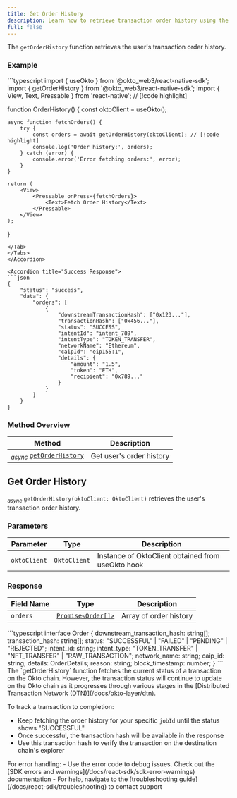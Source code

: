 ```yaml
---
title: Get Order History
description: Learn how to retrieve transaction order history using the Okto SDK.
full: false
---
```



The `getOrderHistory` function retrieves the user's transaction order history.

### Example

<Accordions defaultValue="Usage">
<Accordion title="Usage">
<Tabs items={['TypeScript']}>
<Tab value="TypeScript">
```typescript
import { useOkto } from '@okto_web3/react-native-sdk';
import { getOrderHistory } from '@okto_web3/react-native-sdk';
import { View, Text, Pressable } from 'react-native'; // [!code highlight]

function OrderHistory() {
    const oktoClient = useOkto();

    async function fetchOrders() {
        try {
            const orders = await getOrderHistory(oktoClient); // [!code highlight]
            console.log('Order history:', orders);
        } catch (error) {
            console.error('Error fetching orders:', error);
        }
    }

    return (
        <View>
            <Pressable onPress={fetchOrders}>
                <Text>Fetch Order History</Text>
            </Pressable>
        </View>
    );
}
```
</Tab>
</Tabs>
</Accordion>

<Accordion title="Success Response">
```json
{
    "status": "success",
    "data": {
        "orders": [
            {
                "downstreamTransactionHash": ["0x123..."],
                "transactionHash": ["0x456..."],
                "status": "SUCCESS",
                "intentId": "intent_789",
                "intentType": "TOKEN_TRANSFER",
                "networkName": "Ethereum",
                "caipId": "eip155:1",
                "details": {
                    "amount": "1.5",
                    "token": "ETH",
                    "recipient": "0x789..."
                }
            }
        ]
    }
}
```
</Accordion>
</Accordions>

### Method Overview

| Method | Description |
|---------|-------------|
| <sub><i>async</i></sub> [`getOrderHistory`](#get-order-history) | Get user's order history |

<div className="method-box">

## Get Order History

<sub><i>async</i></sub> `getOrderHistory(oktoClient: OktoClient)` retrieves the user's transaction order history.

### Parameters

| Parameter | Type | Description |
|-----------|------|-------------|
| `oktoClient` | `OktoClient` | Instance of OktoClient obtained from useOkto hook |

### Response

<Callout title="Success Response">

| Field Name | Type | Description |
|------------|------|-------------|
| `orders` | [`Promise<Order[]>`](./technical-reference#models) | Array of order history |

<Accordions>
    <Accordion title="Response Type">
        ```typescript
        interface Order {
            downstream_transaction_hash: string[];
            transaction_hash: string[];
            status: "SUCCESSFUL" | "FAILED" | "PENDING" | "REJECTED";
            intent_id: string;
            intent_type: "TOKEN_TRANSFER" | "NFT_TRANSFER" | "RAW_TRANSACTION";
            network_name: string;
            caip_id: string;
            details: OrderDetails;
            reason: string;
            block_timestamp: number;
        }
        ```
    </Accordion>
</Accordions>

</Callout>

</div>

<Callout title="Important: Transaction Lifecycle">
The `getOrderHistory` function fetches the current status of a transaction on the Okto chain. However, the transaction status will continue to update on the Okto chain as it progresses through various stages in the [Distributed Transaction Network (DTN)](/docs/okto-layer/dtn).

To track a transaction to completion:
- Keep fetching the order history for your specific `jobId` until the status shows "SUCCESSFUL"
- Once successful, the transaction hash will be available in the response
- Use this transaction hash to verify the transaction on the destination chain's explorer
</Callout>

<Callout title="Note" type="info">
For error handling:
- Use the error code to debug issues. Check out the [SDK errors and warnings](/docs/react-sdk/sdk-error-warnings) documentation
- For help, navigate to the [troubleshooting guide](/docs/react-sdk/troubleshooting) to contact support
</Callout>
